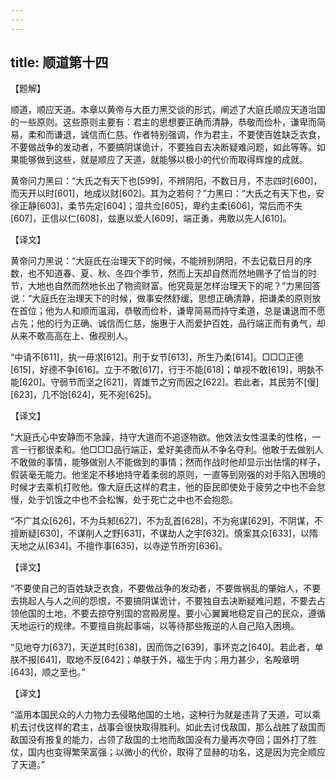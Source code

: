 ```yaml
---
---
---
```

title: 顺道第十四
---





【题解】


顺道，顺应天道。本章以黄帝与大臣力黑交谈的形式，阐述了大庭氏顺应天道治国的一些原则。这些原则主要有：君主的思想要正确而清静，恭敬而俭朴，谦卑而简易，柔和而谦退，诚信而仁慈。作者特别强调，作为君主，不要使百姓缺乏衣食，不要做战争的发动者，不要搞阴谋诡计，不要独自去决断疑难问题，如此等等。如果能够做到这些，就是顺应了天道，就能够以极小的代价而取得辉煌的成就。


黄帝问力黑曰：“大氏之有天下也[599]，不辨阴阳，不数日月，不志四时[600]，而天开以时[601]，地成以财[602]。其为之若何？”力黑曰：“大氏之有天下也，安徐正静[603]，柔节先定[604]；湿共佥[605]，卑约主柔[606]，常后而不失[607]，正信以仁[608]，兹惠以爱人[609]，端正勇，弗敢以先人[610]。


【译文】


黄帝问力黑说：“大庭氏在治理天下的时候，不能辨别阴阳，不去记载日月的序数，也不知道春、夏、秋、冬四个季节，然而上天却自然而然地赐予了恰当的时节，大地也自然而然地长出了物资财富。他究竟是怎样治理天下的呢？”力黑回答说：“大庭氏在治理天下的时候，做事安然舒缓，思想正确清静，把谦柔的原则放在首位；他为人和顺而温润，恭敬而俭朴，谦卑简易而持守柔道，总是谦退而不愿占先；他的行为正确、诚信而仁慈，施惠于人而爱护百姓，品行端正而有勇气，却从来不敢高高在上、傲视别人。


“中请不[611]，执一毋求[612]。刑于女节[613]，所生乃柔[614]。□□□正德[615]，好德不争[616]。立于不敢[617]，行于不能[618]；单视不敢[619]，明埶不能[620]。守弱节而坚之[621]，胥雄节之穷而因之[622]。若此者，其民劳不[僈][623]，几不饴[624]，死不宛[625]。


【译文】


“大庭氏心中安静而不急躁，持守大道而不追逐物欲。他效法女性温柔的性格，一言一行都很柔和。他□□□品行端正，爱好美德而从不争名夺利。他敢于去做别人不敢做的事情，能够做别人不能做到的事情；然而作战时他却显示出怯懦的样子，假装毫无能力。他坚定不移地持守着柔弱的原则，一直等到刚强的对手陷入困境的时候才去乘机打败他。像大庭氏这样的君主，他的臣民即使处于疲劳之中也不会怠慢，处于饥饿之中也不会松懈，处于死亡之中也不会抱怨。


“不广其众[626]，不为兵邾[627]，不为乱首[628]，不为宛谋[629]，不阴谋，不擅断疑[630]，不谋削人之野[631]，不谋劫人之宇[632]。慎案其众[633]，以隋天地之从[634]。不擅作事[635]，以寺逆节所穷[636]。


【译文】


“不要使自己的百姓缺乏衣食，不要做战争的发动者，不要做祸乱的肇始人，不要去挑起人与人之间的怨恨，不要搞阴谋诡计，不要独自去决断疑难问题，不要去占领他国的土地，不要去掠夺别国的宫殿房屋。要小心翼翼地稳定自己的民众，遵循天地运行的规律。不要擅自挑起事端，以等待那些叛逆的人自己陷入困境。


“见地夺力[637]，天逆其时[638]，因而饰之[639]，事环克之[640]。若此者，单朕不报[641]，取地不反[642]；单朕于外，福生于内；用力甚少，名殸章明[643]，顺之至也。”


【译文】


“滥用本国民众的人力物力去侵略他国的土地，这种行为就是违背了天道，可以乘机去讨伐这样的君主，战事会很快取得胜利。如此去讨伐敌国，那么战胜了敌国而敌国没有报复的能力，占领了敌国的土地而敌国没有力量再次夺回；国外打了胜仗，国内也变得繁荣富强；以微小的代价，取得了显赫的功名，这是因为完全顺应了天道。”
